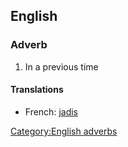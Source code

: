 ==English==

===Adverb===
# In a previous time
====Translations====
*French: [[jadis]]
[[Category:English adverbs]]